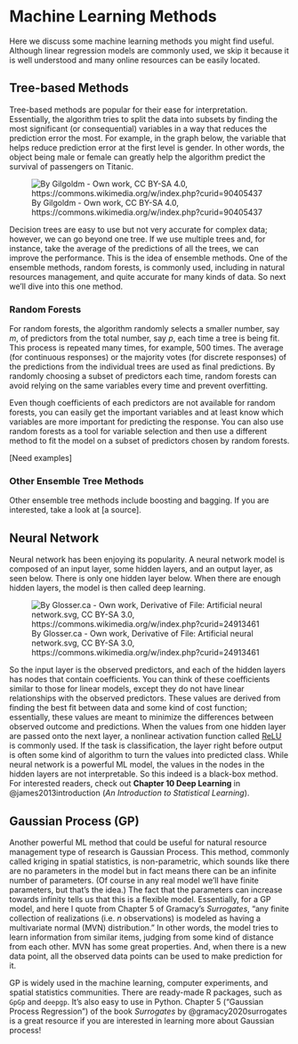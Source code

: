 # Machine Learning Methods  

Here we discuss some machine learning methods you might find useful. Although linear regression models are commonly used, we skip it because it is well understood and many online resources can be easily located.   

## Tree-based Methods  

Tree-based methods are popular for their ease for interpretation. Essentially, the algorithm tries to split the data into subsets by finding the most significant (or consequential) variables in a way that reduces the prediction error the most. For example, in the graph below, the variable that helps reduce prediction error at the first level is gender. In other words, the object being male or female can greatly help the algorithm predict the survival of passengers on Titanic. 

![By Gilgoldm - Own work, CC BY-SA 4.0, https://commons.wikimedia.org/w/index.php?curid=90405437](images/Decision_Tree.jpg)

Decision trees are easy to use but not very accurate for complex data; however, we can go beyond one tree. If we use multiple trees and, for instance, take the average of the predictions of all the trees, we can improve the performance. This is the idea of ensemble methods. One of the ensemble methods, random forests, is commonly used, including in natural resources management, and quite accurate for many kinds of data. So next we'll dive into this one method.  

### Random Forests  

For random forests, the algorithm randomly selects a smaller number, say $m$, of predictors from the total number, say $p$, each time a tree is being fit. This process is repeated many times, for example, $500$ times. The average (for continuous responses) or the majority votes (for discrete responses) of the predictions from the individual trees are used as final predictions. By randomly choosing a subset of predictors each time, random forests can avoid relying on the same variables every time and prevent overfitting.  

Even though coefficients of each predictors are not available for random forests, you can easily get the important variables and at least know which variables are more important for predicting the response. You can also use random forests as a tool for variable selection and then use a different method to fit the model on a subset of predictors chosen by random forests.   

[Need examples]  

### Other Ensemble Tree Methods  

Other ensemble tree methods include boosting and bagging. If you are interested, take a look at [a source].  

## Neural Network  

Neural network has been enjoying its popularity. A neural network model is composed of an input layer, some hidden layers, and an output layer, as seen below. There is only one hidden layer below. When there are enough hidden layers, the model is then called deep learning. 

![By Glosser.ca - Own work, Derivative of File: Artificial neural network.svg, CC BY-SA 3.0, https://commons.wikimedia.org/w/index.php?curid=24913461](images/Colored_neural_network.svg.png)

So the input layer is the observed predictors, and each of the hidden layers has nodes that contain coefficients. You can think of these coefficients similar to those for linear models, except they do not have linear relationships with the observed predictors. These values are derived from finding the best fit between data and some kind of cost function; essentially, these values are meant to minimize the differences between observed outcome and predictions. When the values from one hidden layer are passed onto the next layer, a nonlinear activation function called [ReLU](https://en.wikipedia.org/wiki/Rectifier_(neural_networks)) is commonly used. If the task is classification, the layer right before output is often some kind of algorithm to turn the values into predicted class. While neural network is a powerful ML model, the values in the nodes in the hidden layers are not interpretable. So this indeed is a black-box method. For interested readers, check out **Chapter 10 Deep Learning** in @james2013introduction (*An Introduction to Statistical Learning*).  

## Gaussian Process (GP)  

Another powerful ML method that could be useful for natural resource management type of research is Gaussian Process. This method, commonly called kriging in spatial statistics, is non-parametric, which sounds like there are no parameters in the model but in fact means there can be an infinite number of parameters. (Of course in any real model we'll have finite parameters, but that's the idea.) The fact that the parameters can increase towards infinity tells us that this is a flexible model. Essentially, for a GP model, and here I quote from Chapter 5 of Gramacy's *Surrogates*, "any finite collection of realizations (i.e. $n$ observations) is modeled as having a multivariate normal (MVN) distribution." In other words, the model tries to learn information from similar items, judging from some kind of distance from each other. MVN has some great properties. And, when there is a new data point, all the observed data points can be used to make prediction for it. 

GP is widely used in the machine learning, computer experiments, and spatial statistics communities. There are ready-made R packages, such as `GpGp` and `deepgp`. It's also easy to use in Python. Chapter 5 ("Gaussian Process Regression") of the book *Surrogates* by @gramacy2020surrogates is a great resource if you are interested in learning more about Gaussian process!  
